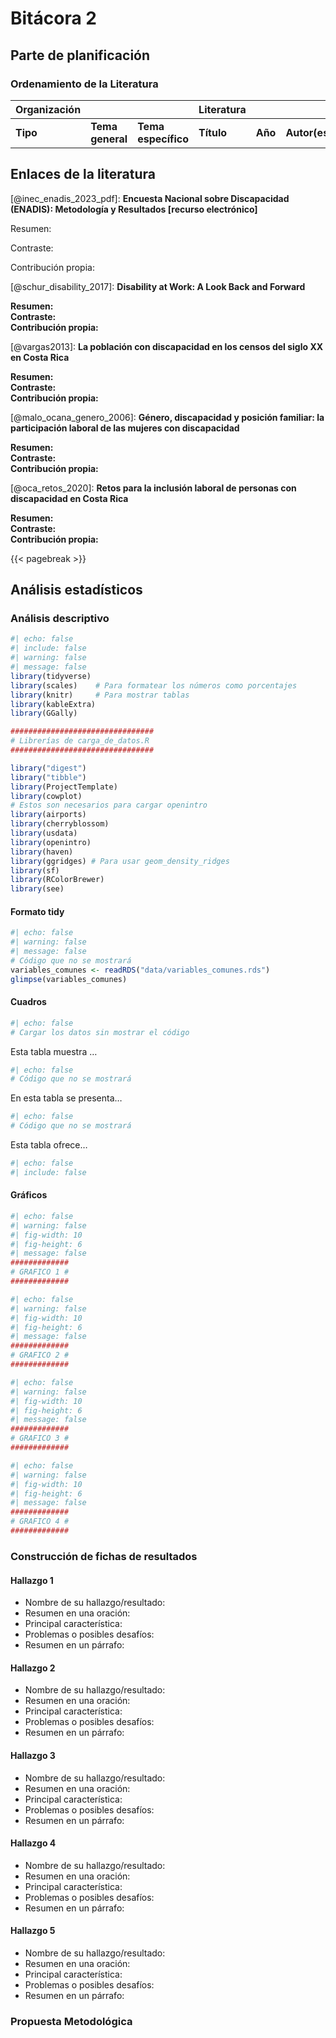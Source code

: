 # Bitácora 2

## Parte de planificación

### Ordenamiento de la Literatura

| Organización |                                                        |                                                                                                                          | Literatura                                                                                                                    |         |                                                                                           |
|--------------|--------------------------------------------------------|--------------------------------------------------------------------------------------------------------------------------|-------------------------------------------------------------------------------------------------------------------------------|---------|-------------------------------------------------------------------------------------------|
| **Tipo**     | **Tema general**                                       | **Tema específico**                                                                                                      | **Título**                                                                                                                    | **Año** | **Autor(es)**                                                                             |


## Enlaces de la literatura

[@inec_enadis_2023_pdf]: **Encuesta Nacional sobre Discapacidad (ENADIS): Metodología y Resultados [recurso electrónico]**

Resumen: 

Contraste:

Contribución propia:

[@schur_disability_2017]: **Disability at Work: A Look Back and Forward**

**Resumen:**  
**Contraste:**  
**Contribución propia:**


[@vargas2013]: **La población con discapacidad en los censos del siglo XX en Costa Rica**

**Resumen:**  
**Contraste:**  
**Contribución propia:**


[@malo_ocana_genero_2006]: **Género, discapacidad y posición familiar: la participación laboral de las mujeres con discapacidad**

**Resumen:**  
**Contraste:**  
**Contribución propia:**


[@oca_retos_2020]: **Retos para la inclusión laboral de personas con discapacidad en Costa Rica**

**Resumen:**  
**Contraste:**  
**Contribución propia:**


{{< pagebreak >}}
  
## Análisis estadísticos

### Análisis descriptivo
```r
#| echo: false
#| include: false
#| warning: false
#| message: false
library(tidyverse)
library(scales)    # Para formatear los números como porcentajes
library(knitr)     # Para mostrar tablas
library(kableExtra)
library(GGally)

################################
# Librerías de carga_de_datos.R
################################

library("digest")
library("tibble")
library(ProjectTemplate)
library(cowplot)
# Estos son necesarios para cargar openintro
library(airports)
library(cherryblossom)
library(usdata)
library(openintro)
library(haven) 
library(ggridges) # Para usar geom_density_ridges
library(sf) 
library(RColorBrewer)
library(see)
```

#### Formato tidy
```r
#| echo: false
#| warning: false
#| message: false
# Código que no se mostrará
variables_comunes <- readRDS("data/variables_comunes.rds")
glimpse(variables_comunes)

```

#### Cuadros

```r
#| echo: false
# Cargar los datos sin mostrar el código

```
Esta tabla muestra ...
```r
#| echo: false
# Código que no se mostrará


```
En esta tabla se presenta...
```r
#| echo: false
# Código que no se mostrará

```
Esta tabla ofrece...

```r
#| echo: false
#| include: false
```


#### Gráficos

```r
#| echo: false
#| warning: false
#| fig-width: 10
#| fig-height: 6
#| message: false
#############
# GRAFICO 1 #
#############

```
```r
#| echo: false
#| warning: false
#| fig-width: 10
#| fig-height: 6
#| message: false
#############
# GRAFICO 2 #
#############

```
```r
#| echo: false
#| warning: false
#| fig-width: 10
#| fig-height: 6
#| message: false
#############
# GRAFICO 3 #
#############

```
```r
#| echo: false
#| warning: false
#| fig-width: 10
#| fig-height: 6
#| message: false
#############
# GRAFICO 4 #
#############

```




### Construcción de fichas de resultados


#### Hallazgo 1

- Nombre de su hallazgo/resultado:
- Resumen en una oración:
- Principal característica: 
- Problemas o posibles desafíos: 
- Resumen en un párrafo: 

#### Hallazgo 2

- Nombre de su hallazgo/resultado:
- Resumen en una oración:
- Principal característica: 
- Problemas o posibles desafíos: 
- Resumen en un párrafo: 

#### Hallazgo 3

- Nombre de su hallazgo/resultado:
- Resumen en una oración:
- Principal característica: 
- Problemas o posibles desafíos: 
- Resumen en un párrafo: 

#### Hallazgo 4

- Nombre de su hallazgo/resultado:
- Resumen en una oración:
- Principal característica: 
- Problemas o posibles desafíos: 
- Resumen en un párrafo: 

#### Hallazgo 5

- Nombre de su hallazgo/resultado:
- Resumen en una oración:
- Principal característica: 
- Problemas o posibles desafíos: 
- Resumen en un párrafo: 

### Propuesta Metodológica


